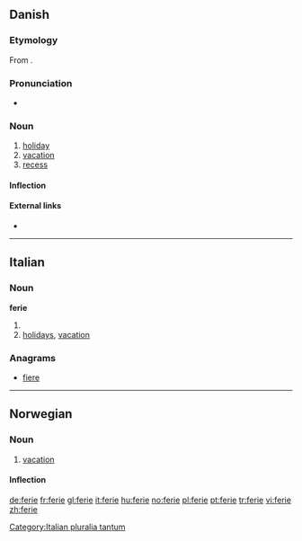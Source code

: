 ==Danish==

===Etymology===
From {{etyl|la|da}} {{term|feriae|fēriae|festival, rest|lang=la}}.

===Pronunciation===
* {{IPA|/feriə/|[feɐ̯ˀiə]|lang=da}}

===Noun===
{{da-noun|n|r}}

# [[holiday]]
# [[vacation]]
# [[recess]]

====Inflection====
{{da-noun-infl|n|r}}

====External links====
* {{pedialite|lang=da}}

----

==Italian==

===Noun===
'''ferie''' {{f}}

# {{plural of|[[feria]]|lang=it}}
# [[holidays]], [[vacation]]

===Anagrams===
* [[fiere#Italian|fiere]]

[[Category:Italian pluralia tantum]]

----

==Norwegian==

===Noun===
{{infl|no|noun}}

# [[vacation]]

====Inflection====
{{no-noun-infl|nb-class=m1|nn-class=m1|stem=feri}}

[[de:ferie]]
[[fr:ferie]]
[[gl:ferie]]
[[it:ferie]]
[[hu:ferie]]
[[no:ferie]]
[[pl:ferie]]
[[pt:ferie]]
[[tr:ferie]]
[[vi:ferie]]
[[zh:ferie]]